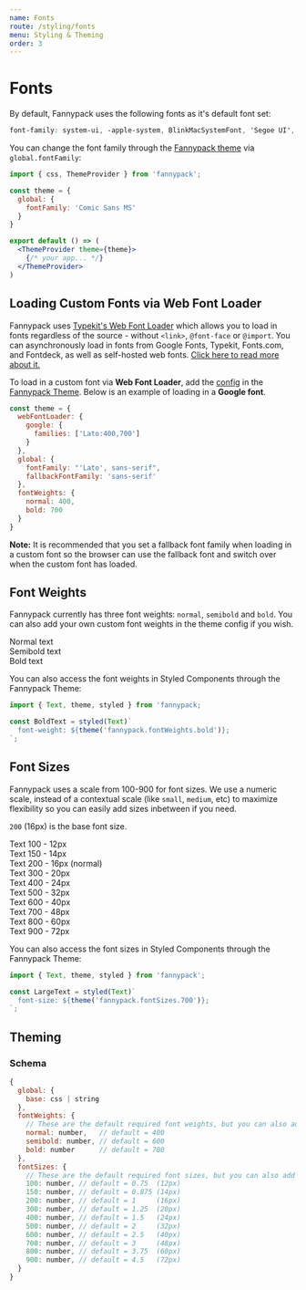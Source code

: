 ```yaml
---
name: Fonts
route: /styling/fonts
menu: Styling & Theming
order: 3
---
```



# Fonts

By default, Fannypack uses the following fonts as it's default font set:

```css
font-family: system-ui, -apple-system, BlinkMacSystemFont, 'Segoe UI', Roboto, Oxygen, Ubuntu, Cantarell, 'Fira Sans', 'Droid Sans', 'Helvetica Neue', sans-serif;
```

You can change the font family through the [Fannypack theme](/styling/theming) via `global.fontFamily`:

```jsx
import { css, ThemeProvider } from 'fannypack';

const theme = {
  global: {
    fontFamily: 'Comic Sans MS'
  }
}

export default () => (
  <ThemeProvider theme={theme}>
    {/* your app... */}
  </ThemeProvider>
)
```

## Loading Custom Fonts via Web Font Loader

Fannypack uses [Typekit's Web Font Loader](https://github.com/typekit/webfontloader) which allows you to load in fonts regardless of the source - without `<link>`, `@font-face` or `@import`. You can asynchronously load in fonts from Google Fonts, Typekit, Fonts.com, and Fontdeck, as well as self-hosted web fonts. [Click here to read more about it.](https://github.com/typekit/webfontloader)

To load in a custom font via **Web Font Loader**, add the [config](https://github.com/typekit/webfontloader#google) in the [Fannypack Theme](/styling/theming). Below is an example of loading in a **Google font**.

```jsx
const theme = {
  webFontLoader: {
    google: {
      families: ['Lato:400,700']
    }
  },
  global: {
    fontFamily: "'Lato', sans-serif",
    fallbackFontFamily: 'sans-serif'
  },
  fontWeights: {
    normal: 400,
    bold: 700
  }
}
```

**Note:** It is recommended that you set a fallback font family when loading in a custom font so the browser can use the fallback font and switch over when the custom font has loaded.

## Font Weights

Fannypack currently has three font weights: `normal`, `semibold` and `bold`. You can also add your own custom font weights in the theme config if you wish.

<Playground>
  <Text fontWeight="normal">Normal text</Text><br/>
  <Text fontWeight="semibold">Semibold text</Text><br/>
  <Text fontWeight="bold">Bold text</Text>
</Playground>

You can also access the font weights in Styled Components through the Fannypack Theme:

```jsx
import { Text, theme, styled } from 'fannypack;

const BoldText = styled(Text)`
  font-weight: ${theme('fannypack.fontWeights.bold')};
`;
```

## Font Sizes

Fannypack uses a scale from 100-900 for font sizes. We use a numeric scale, instead of a contextual scale (like `small`, `medium`, etc) to maximize flexibility so you can easily add sizes inbetween if you need.

`200` (16px) is the base font size.

<Playground>
  <Text fontSize="100">Text 100 - 12px</Text><br/>
  <Text fontSize="150">Text 150 - 14px</Text><br/>
  <Text>Text 200 - 16px (normal)</Text><br/>
  <Text fontSize="300">Text 300 - 20px</Text><br/>
  <Text fontSize="400">Text 400 - 24px</Text><br/>
  <Text fontSize="500">Text 500 - 32px</Text><br/>
  <Text fontSize="600">Text 600 - 40px</Text><br/>
  <Text fontSize="700">Text 700 - 48px</Text><br/>
  <Text fontSize="800">Text 800 - 60px</Text><br/>
  <Text fontSize="900">Text 900 - 72px</Text><br/>
</Playground>

You can also access the font sizes in Styled Components through the Fannypack Theme:

```jsx
import { Text, theme, styled } from 'fannypack';

const LargeText = styled(Text)`
  font-size: ${theme('fannypack.fontSizes.700')};
`;
```


## Theming

### Schema

```jsx
{
  global: {
    base: css | string
  },
  fontWeights: {
    // These are the default required font weights, but you can also add your own.
    normal: number,   // default = 400
    semibold: number, // default = 600
    bold: number      // default = 700
  },
  fontSizes: {
    // These are the default required font sizes, but you can also add your own.
    100: number, // default = 0.75  (12px)
    150: number, // default = 0.875 (14px)
    200: number, // default = 1     (16px)
    300: number, // default = 1.25  (20px)
    400: number, // default = 1.5   (24px)
    500: number, // default = 2     (32px)
    600: number, // default = 2.5   (40px)
    700: number, // default = 3     (48px)
    800: number, // default = 3.75  (60px)
    900: number, // default = 4.5   (72px)
  }
}
```

